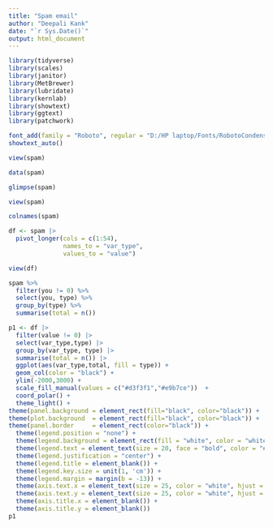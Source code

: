 ---
title: "Spam email"
author: "Deepali Kank"
date: "`r Sys.Date()`"
output: html_document
---

```{r,warning=FALSE, message=FALSE}
library(tidyverse)
library(scales)
library(janitor)
library(MetBrewer)
library(lubridate)
library(kernlab)
library(showtext)
library(ggtext)
library(patchwork)
```


```{r}
font_add(family = "Roboto", regular = "D:/HP laptop/Fonts/RobotoCondensed-Regular.ttf")
showtext_auto()
```


```{r}
view(spam)
```

```{r}
data(spam)
```

```{r}
glimpse(spam)
```
```{r}
view(spam)
```


```{r}
colnames(spam)
```

```{r}
df <- spam |> 
  pivot_longer(cols = c(1:54),
               names_to = "var_type",
               values_to = "value")
```

```{r}
view(df)
```


```{r}
spam %>% 
  filter(you != 0) %>% 
  select(you, type) %>%
  group_by(type) %>% 
  summarise(total = n())
```

```{r,fig.height=13, fig.width=20}
p1 <- df |> 
  filter(value != 0) |> 
  select(var_type,type) |> 
  group_by(var_type, type) |> 
  summarise(total = n()) |> 
  ggplot(aes(var_type,total, fill = type)) +
  geom_col(color = "black") +
  ylim(-2000,3000) + 
  scale_fill_manual(values = c("#d3f3f1","#e9b7ce"))  + 
  coord_polar() + 
  theme_light() + 
theme(panel.background = element_rect(fill="black", color="black")) +
theme(plot.background  = element_rect(fill="black", color="black")) +
theme(panel.border     = element_rect(color="black")) + 
  theme(legend.position = "none") +
  theme(legend.background = element_rect(fill = "white", color = "white")) +
  theme(legend.text = element_text(size = 20, face = "bold", color = "#030303")) +
  theme(legend.justification = "center") +
  theme(legend.title = element_blank()) +
  theme(legend.key.size = unit(1, 'cm')) +
  theme(legend.margin = margin(b = -13)) + 
  theme(axis.text.x = element_text(size = 25, color = "white", hjust = 0.5, vjust = 0.5,face = "bold", family = 'Roboto')) + 
  theme(axis.text.y = element_text(size = 25, color = "white", hjust = 0.5, vjust = 0.5,face = "bold", family = 'Roboto'))
  theme(axis.title.x = element_blank()) + 
  theme(axis.title.y = element_blank())
p1
```










